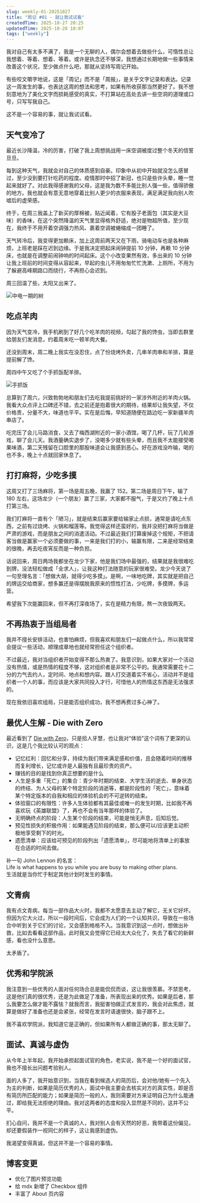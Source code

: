 ```yaml
---
slug: weekly-01-20251027
title: "周记 #01 - 就让我试试看"
createdTime: 2025-10-27 20:25
updatedTime: 2025-10-28 10:07
tags: ["weekly"]
---
```


我对自己有太多不满了，我是一个无聊的人，偶尔会想着去做些什么，可惰性总让我想着、等着、想着、等着。或许是执念还不够深，我想通过长期地做一些事情来改善这个状况，至少做点什么吧，那就从坚持写周记开始。

有些咬文嚼字地说，这是「周记」而不是「周报」，是关乎文字记录和表达。记录这一周发生的事，也表达这周的想法和思考，如果有所收获那当然更好了。我不想刻意地为了美化文字而损耗感受的真实，不打算站在高处去讲一些空洞的道理或口号，只写写我自己。

这不是一个容易的事，就让我试试看。

## 天气变冷了

最近长沙降温，冷的厉害，打破了我上周想挑战用一床空调被度过整个冬天的信誓旦旦。

每到这种天气，我就会对自己的体质感到自豪。印象中从初中开始就没怎么感冒过，至少没到要打针吃药的程度。疫情那时中招了新冠，也只是些许头晕，睡一觉起来就好了。对此我得感谢我的父母，这是我为数不多能比别人强一些，值得骄傲的地方。我也就会有意无意地穿着比别人更少的衣服来表现，满足满足我向别人吹嘘后的虚荣感。

终于，在周三我盖上了新买的厚棉被，贴近闻着，它有股子老面包（其实是大豆味）的香味，在这个突然降温的天气里显得格外舒适，绝对是物超所值，至少现在，我终于不用开着空调强力热风、裹着空调被蜷缩成一团睡了。

天气转冷后，我变得更加赖床，加上这周前两天又在下雨，骑电动车也是各种麻烦，上班老是踩在迟到边缘。于是我决定把起床闹钟提前 10 分钟，再赖 10 分钟床，也就是在调整前闹钟响的时间起床。这个小改变果然有效，多出来的 10 分钟让我上班前的时间变得从容起来，早起的虫儿不用匆匆忙忙洗漱、上厕所，不用为了躲避高峰期路口而绕行，不再担心会迟到。

周三回温了些，太阳又出来了。

<Image
  src="/api/image/assets/posts/weekly_01_中电一期的树.webp"
  alt="中电一期的树"
/>

## 吃点羊肉

因为天气变冷，我手机刷到了好几个吃羊肉的视频，勾起了我的馋虫，当即去群里给朋友们发消息，约着周末吃一顿羊肉大餐。

还没到周末，周二晚上我实在没忍住，点了份烧烤外卖，几串羊肉串和羊排，算是提前解了馋。

周四中午又吃了个手抓饭配羊排。

<Image src="/api/image/assets/posts/weekly_01_手抓饭.webp" alt="手抓饭" />

总算到了周六，兴致勃勃地和朋友们去吃我提前挑好的一家涉外附近的羊肉火锅。我看大众点评上口碑还不错，去之前还是抱着很大的期待，结果却让我失望，不仅价格贵，分量不大，味道也平平。实在是后悔，早知道随便在路边吃一家新疆羊肉串店了。

吃完压了会儿马路消食，又去了梅西湖附近的一家小酒馆，喝了几杯，玩了几轮游戏，聊了会儿天。我酒量确实退步了，没喝多少就有些头晕，而且我不太能接受喝果味酒，第二天残留在口腔里的那股味道会让我感到恶心。好在游戏没咋输，喝的也不多，晚上十点就回家休息了。

## 打打麻将，少吃多摸

这周又打了三场麻将，第一场是周五晚，我赢了 152。第二场是周日下午，输了 180 左右，这场龙少（一个朋友）赢了三家，大家都不服气，于是又约了晚上十点打第三场。

我们打麻将一直有个「陋习」，就是结束后赢家要给输家止点损，通常是请吃点东西，之前有过烧烤、火锅和榴莲等。我觉得这样还蛮好的，我并没把打麻将当做是严肃的游戏，而是朋友之间的消遣活动。不过最近我们打算废掉这个规矩，不把请客当做是赢家一个必须要做的事，一来是我们打的小，输赢有限，二来是经常结束的很晚，再去吃夜宵反而是一种负担。

话说回来，周日两场我都坐在龙少下家，他是我们场中最强的，结果就是我很难吃到牌，没法轻松做成「全求人」，让我这种打法随意的玩家很难受。龙少今天说了一句至理名言：「想做大胡，就得少吃多摸」。是啊，一味地吃牌，其实就是把自己的牌运交给商家，想多赢还是得摆脱我原来的惯性打法，少吃牌，多摸牌，多运营。

希望我下次能赢回来，但不再打深夜场了，实在是精力有限，熬一次夜毁两天。

## 不再热衷于当组局者

我并不擅长安排活动，也害怕麻烦，但我喜欢和朋友们一起做点什么，所以我常常会提议一些活动，顺理成章地也就经常担任这个组织者。

不过最近，我对当组织者开始变得不那么热衷了。我意识到，如果大家对一个活动没有热情，或是热情的程度不够，这对组织者是非常不公平的。我通常需要花十二分的力气去约人，定时间、地点和想内容。跟人打交道着实不省心，活动并不是组织者一个人的事，而应该是大家共同投入才行，可惜他人的热情这东西是无法强求的。

现在我依旧喜欢组局，只是能否组织成功，我不想再费过多心神了。

## 最优人生解 - Die with Zero

最近看到了 [Die with Zero](https://ssshooter.com/die-with-zero/)，只是拾人牙慧，也让我对“体验”这个词有了更深的认识，这是几个我比较认可的观点：

- 记忆红利：回忆和分享，持续为我们带来满足感和价值，且会随着时间的推移而复利增长，记忆或许是人最独有且最珍贵的资产。
- 赚钱的目的是找到你真正想要的是什么
- 人生是多重「死亡」的集合：青少年时期的结束、大学生活的逝去、单身状态的终结、为人父母的某个特定阶段的消逝等，都是阶段性的「死亡」，意味着某个特定版本的自我和相应的体验机会的不可逆转的结束。
- 体验窗口的有限性：许多人生体验都有其最佳或唯一的发生时期，比如我不再喜欢玩《英雄联盟》了，再也不会有当年那样的体验了。
- 无明确终点的阶段：人生某个阶段的结束，可能是悄无声息，后知后觉。
- 预见性损失的积极作用：如果能遇见阶段的结束，那么便可以/应该更主动积极地享受剩下的时光。
- 遗愿清单：应该给可预见的阶段列出「遗愿清单」，尽可能地将清单上的事放在合适的时间去做。

补一句 John Lennon 的名言：  
Life is what happens to you while you are busy to making other plans.  
生活就是当你忙于制定其他计划时发生的事情。

## 文青病

我有点文青病，每当一部作品大火时，我都不太愿意去主动了解它，无关它好坏。但因为它大火过，所以一段时间后，它会成为人们的一个认知共识，导致在一些场合中听到关于它们的讨论，又会感到格格不入。当我意识到这一点时，想做出补救，比如去看看这部作品，此时我又会觉得它已经太大众化了，失去了看它的新鲜感，看也没什么意思。

太矛盾了。

## 优秀和学院派

我注意到一些优秀的人面对任何场合总是能侃侃而谈，这让我很羡慕。不禁思考，这是他们真的很优秀，还是为此做足了准备，所表现出来的优秀。如果是后者，那么我要怎么做才能不露怯？就我而言，我挺害怕做正式发言的，我会对此焦虑，就算是做好了准备也还是会紧张，经常在发言时语速很快，脑子跟不上。

我不喜欢学院派，我知道它是正确的，但如果所有人都做正确的事，那太无聊了。

## 面试、真诚与虚伪

从今年上半年起，我开始承担起面试官的角色，老实说，我不是一个好的面试官，我也不擅长出问题考验别人。

面的人多了，我开始意识到，当我在看到候选人的简历后，会对他/她有一个先入为主的判断，如果是简历优秀的人，面试中我主要会去核实对方的真实性，即是否有简历所匹配的能力；如果是简历一般的人，我则需要对方来证明自己为什么能通过，即给我无法拒绝的理由。我对这两者的态度和投入显然是不同的，这并不公平。

扪心自问，我并不是一个真诚的人，我对别人会有天然的好恶，我带着这份偏见，却还要假装作一视同仁的样子，这让我感到虚伪。

我渴望变得真诚，但这并不是一个容易的事情。

## 博客变更

- 优化了图片预览功能
- 给 mdx 新增了 Checkbox 组件
- 丰富了 <Link href="/">About</Link> 页内容
